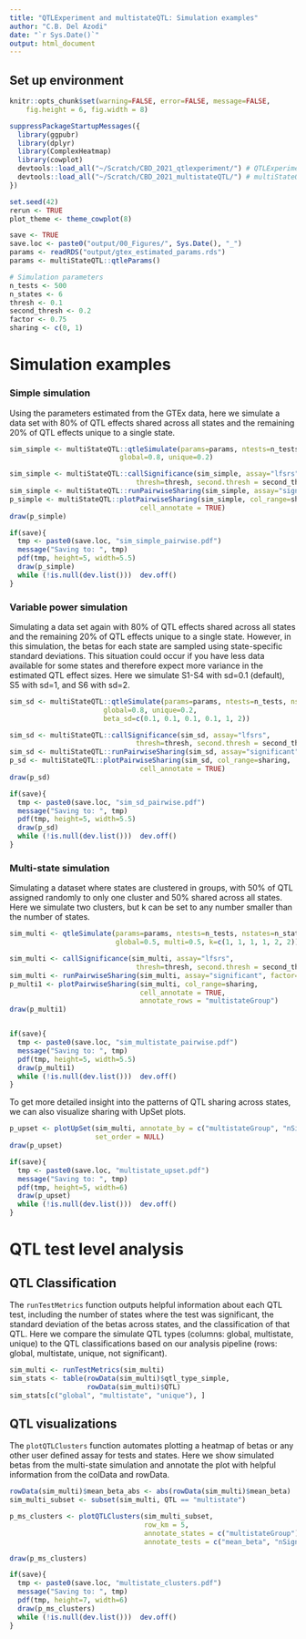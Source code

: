 ```yaml
---
title: "QTLExperiment and multistateQTL: Simulation examples"
author: "C.B. Del Azodi"
date: "`r Sys.Date()`"
output: html_document
---
```


## Set up environment

```r
knitr::opts_chunk$set(warning=FALSE, error=FALSE, message=FALSE, 
    fig.height = 6, fig.width = 8)

```

```r
suppressPackageStartupMessages({
  library(ggpubr)
  library(dplyr)
  library(ComplexHeatmap)
  library(cowplot)
  devtools::load_all("~/Scratch/CBD_2021_qtlexperiment/") # QTLExperiment
  devtools::load_all("~/Scratch/CBD_2021_multistateQTL/") # multiStateQTL
})

set.seed(42)
rerun <- TRUE
plot_theme <- theme_cowplot(8)

save <- TRUE
save.loc <- paste0("output/00_Figures/", Sys.Date(), "_")
params <- readRDS("output/gtex_estimated_params.rds")
params <- multiStateQTL::qtleParams()

# Simulation parameters
n_tests <- 500
n_states <- 6
thresh <- 0.1
second_thresh <- 0.2
factor <- 0.75
sharing <- c(0, 1)
```


# Simulation examples

### Simple simulation

Using the parameters estimated from the GTEx data, here we simulate a data set with 80% of QTL effects shared across all states and the remaining 20% of QTL effects unique to a single state. 

```r
sim_simple <- multiStateQTL::qtleSimulate(params=params, ntests=n_tests, nstates=n_states, 
                           global=0.8, unique=0.2) 

sim_simple <- multiStateQTL::callSignificance(sim_simple, assay="lfsrs", 
                               thresh=thresh, second.thresh = second_thresh)
sim_simple <- multiStateQTL::runPairwiseSharing(sim_simple, assay="significant", factor=factor)
p_simple <- multiStateQTL::plotPairwiseSharing(sim_simple, col_range=sharing,
                                cell_annotate = TRUE)
draw(p_simple)

if(save){
  tmp <- paste0(save.loc, "sim_simple_pairwise.pdf")
  message("Saving to: ", tmp)
  pdf(tmp, height=5, width=5.5)
  draw(p_simple)
  while (!is.null(dev.list()))  dev.off()
}
```


### Variable power simulation

Simulating a data set again with 80% of QTL effects shared across all states and the remaining 20% of QTL effects unique to a single state. However, in this simulation, the betas for each state are sampled using state-specific standard deviations. This situation could occur if you have less data available for some states and therefore expect more variance in the estimated QTL effect sizes. Here we simulate S1-S4 with sd=0.1 (default), S5 with sd=1, and S6 with sd=2. 

```r
sim_sd <- multiStateQTL::qtleSimulate(params=params, ntests=n_tests, nstates=n_states, 
                       global=0.8, unique=0.2, 
                       beta_sd=c(0.1, 0.1, 0.1, 0.1, 1, 2))

sim_sd <- multiStateQTL::callSignificance(sim_sd, assay="lfsrs", 
                               thresh=thresh, second.thresh = second_thresh)
sim_sd <- multiStateQTL::runPairwiseSharing(sim_sd, assay="significant", factor=factor)
p_sd <- multiStateQTL::plotPairwiseSharing(sim_sd, col_range=sharing,
                                cell_annotate = TRUE)
draw(p_sd)

if(save){
  tmp <- paste0(save.loc, "sim_sd_pairwise.pdf")
  message("Saving to: ", tmp)
  pdf(tmp, height=5, width=5.5)
  draw(p_sd)
  while (!is.null(dev.list()))  dev.off()
}
```

### Multi-state simulation

Simulating a dataset where states are clustered in groups, with 50% of QTL assigned randomly to only one cluster and 50% shared across all states. Here we simulate two clusters, but k can be set to any number smaller than the number of states.

```r
sim_multi <- qtleSimulate(params=params, ntests=n_tests, nstates=n_states, 
                          global=0.5, multi=0.5, k=c(1, 1, 1, 1, 2, 2))

sim_multi <- callSignificance(sim_multi, assay="lfsrs", 
                               thresh=thresh, second.thresh = second_thresh)
sim_multi <- runPairwiseSharing(sim_multi, assay="significant", factor=factor)
p_multi1 <- plotPairwiseSharing(sim_multi, col_range=sharing,
                                cell_annotate = TRUE,
                                annotate_rows = "multistateGroup")
draw(p_multi1)


if(save){
  tmp <- paste0(save.loc, "sim_multistate_pairwise.pdf")
  message("Saving to: ", tmp)
  pdf(tmp, height=5, width=5.5)
  draw(p_multi1)
  while (!is.null(dev.list()))  dev.off()
}
```

To get more detailed insight into the patterns of QTL sharing across states, we can also visualize sharing with UpSet plots. 

```r
p_upset <- plotUpSet(sim_multi, annotate_by = c("multistateGroup", "nSignificant"), 
                     set_order = NULL)
draw(p_upset)

if(save){
  tmp <- paste0(save.loc, "multistate_upset.pdf")
  message("Saving to: ", tmp)
  pdf(tmp, height=5, width=6)
  draw(p_upset)
  while (!is.null(dev.list()))  dev.off()
}
```


# QTL test level analysis

## QTL Classification 

The `runTestMetrics` function outputs helpful information about each QTL test, including the number of states where the test was significant, the standard deviation of the betas across states, and the classification of that QTL. Here we compare the simulate QTL types (columns: global, multistate, unique) to the QTL classifications based on our analysis pipeline (rows: global, multistate, unique, not significant).

```r
sim_multi <- runTestMetrics(sim_multi)
sim_stats <- table(rowData(sim_multi)$qtl_type_simple, 
                   rowData(sim_multi)$QTL)
sim_stats[c("global", "multistate", "unique"), ]
```

## QTL visualizations

The `plotQTLClusters` function automates plotting a heatmap of betas or any other user defined assay for tests and states. Here we show simulated betas from the multi-state simulation and annotate the plot with helpful information from the colData and rowData.

```r
rowData(sim_multi)$mean_beta_abs <- abs(rowData(sim_multi)$mean_beta)
sim_multi_subset <- subset(sim_multi, QTL == "multistate")

p_ms_clusters <- plotQTLClusters(sim_multi_subset,
                                 row_km = 5, 
                                 annotate_states = c("multistateGroup"),
                                 annotate_tests = c("mean_beta", "nSignificant"))

draw(p_ms_clusters)

if(save){
  tmp <- paste0(save.loc, "multistate_clusters.pdf")
  message("Saving to: ", tmp)
  pdf(tmp, height=7, width=6)
  draw(p_ms_clusters)
  while (!is.null(dev.list()))  dev.off()
}
```

